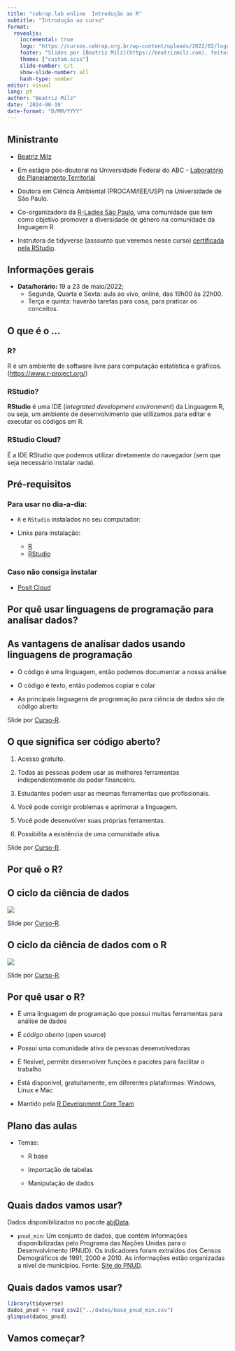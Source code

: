 ```yaml
---
title: "cebrap.lab online  Introdução ao R"
subtitle: "Introdução ao curso"
format: 
  revealjs:
    incremental: true   
    logo: "https://cursos.cebrap.org.br/wp-content/uploads/2022/02/logo-nav.png"
    footer: "Slides por [Beatriz Milz](https://beatrizmilz.com), feitos com [Quarto](https://quarto.org/docs/presentations/revealjs/index.html). Códigos e materiais disponíveis no [GitHub](https://github.com/beatrizmilz/2023-06-cebrap-lab-intro-R). Licença de uso: [CC-BY-SA](https://beatrizmilz.com/license/)."
    theme: ["custom.scss"]
    slide-number: c/t
    show-slide-number: all
    hash-type: number
editor: visual
lang: pt
author: "Beatriz Milz"
date: '2024-08-19'
date-format: "D/MM/YYYY"
---
```


## Ministrante

-   [Beatriz Milz](https://beamilz.com/)

-   Em estágio pós-doutoral na Universidade Federal do ABC - [Laboratório de Planejamento Territorial](https://laplan.pesquisa.ufabc.edu.br/)

-   Doutora em Ciência Ambiental (PROCAM/IEE/USP) na Universidade de São Paulo.

-   Co-organizadora da [R-Ladies São Paulo](https://rladies-sp.org/), uma comunidade que tem como objetivo promover a diversidade de gênero na comunidade da linguagem R.

-   Instrutora de tidyverse (asssunto que veremos nesse curso) [certificada pela RStudio](https://education.rstudio.com/trainers/people/milz+beatriz/).

## Informações gerais

-   **Data/horário:** 19 a 23 de maio/2022;
    -   Segunda, Quarta e Sexta: aula ao vivo, online, das 19h00 às 22h00.
    -   Terça e quinta: haverão tarefas para casa, para praticar os conceitos.

## O que é o ...

### R?

R é um ambiente de software livre para computação estatística e gráficos. (<https://www.r-project.org/>)

### RStudio?

**RStudio** é uma IDE (*integrated development environment*) da Linguagem R, ou seja, um ambiente de desenvolvimento que utilizamos para editar e executar os códigos em R.

### RStudio Cloud?

É a IDE RStudio que podemos utilizar diretamente do navegador (sem que seja necessário instalar nada).

## Pré-requisitos

### Para usar no dia-a-dia:

-   `R` e `RStudio` instalados no seu computador:

-   Links para instalação:

    -   [R](https://cran.r-project.org/bin/windows/base/)
    -   [RStudio](https://posit.co/download/rstudio-desktop/)

### Caso não consiga instalar

-   [Posit Cloud](https://posit.cloud/)

## Por quê usar linguagens de programação para analisar dados? {.middle .center}

## As vantagens de analisar dados usando linguagens de programação

-   O código é uma linguagem, então podemos documentar a nossa análise

-   O código é texto, então podemos copiar e colar

-   As principais linguagens de programação para ciência de dados são de código aberto

::: footer
Slide por [Curso-R](https://curso-r.com/).
:::

## O que significa ser código aberto?

1.  Acesso gratuito.

2.  Todas as pessoas podem usar as melhores ferramentas independentemente do poder financeiro.

3.  Estudantes podem usar as mesmas ferramentas que profissionais.

4.  Você pode corrigir problemas e aprimorar a linguagem.

5.  Você pode desenvolver suas próprias ferramentas.

6.  Possibilita a existência de uma comunidade ativa.

::: footer
Slide por [Curso-R](https://curso-r.com/).
:::

## Por quê o R? {.middle .center}

## O ciclo da ciência de dados

<img src="img/ciclo-ciencia-de-dados.png" style="display: block; margin-left: auto; margin-right: auto;"/>

::: footer
Slide por [Curso-R](https://curso-r.com/).
:::

## O ciclo da ciência de dados com o R

<img src="img/ciclo-ciencia-de-dados-pacotes.png" style="display: block; margin-left: auto; margin-right: auto;"/>

::: footer
Slide por [Curso-R](https://curso-r.com/).
:::

## Por quê usar o R?

-   É uma linguagem de programação que possui muitas ferramentas para análise de dados

-   É *código aberto* (open source)

-   Possui uma comunidade ativa de pessoas desenvolvedoras

-   É flexível, permite desenvolver funções e pacotes para facilitar o trabalho

-   Está disponível, gratuitamente, em diferentes plataformas: Windows, Linux e Mac

-   Mantido pela [R Development Core Team](https://cran.r-project.org/)

## Plano das aulas

-   Temas:

    -   R base

    -   Importação de tabelas

    -   Manipulação de dados

## Quais dados vamos usar?

Dados disponibilizados no pacote [abjData](https://abjur.github.io/abjData/).

-   `pnud_min`: Um conjunto de dados, que contém informações disponibilizadas pelo Programa das Nações Unidas para o Desenvolvimento (PNUD). Os indicadores foram extraídos dos Censos Demográficos de 1991, 2000 e 2010. As informações estão organizadas a nível de municípios. Fonte: [Site do PNUD](https://www.br.undp.org/content/brazil/pt/home/idh0/atlas-do-desenvolvimento-humano/atlas-dos-municipios.html).

## Quais dados vamos usar?

```r
library(tidyverse)
dados_pnud <- read_csv2("../dados/base_pnud_min.csv")
glimpse(dados_pnud)
```

## Vamos começar? {.middle .center}
